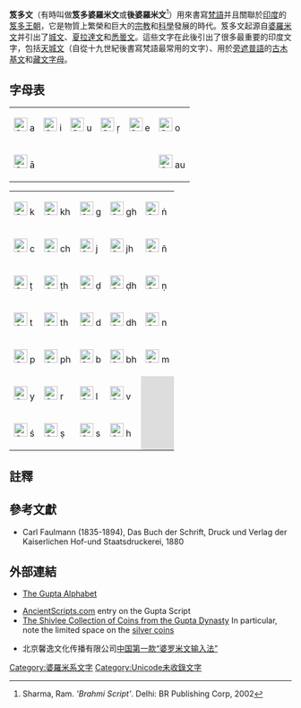 {{Infobox Writing system
 |name=笈多文
 |type=[[元音附標文字|元音附標文字]]
 |languages=[[梵語|梵語]]
 |time=約公元400年–?
 |fam1=[[原始迦南字母|原始迦南字母]]<sup>[a]</sup>
 |fam2=[[腓尼基字母|腓尼基字母]]<sup>[a]</sup>
 |fam3=[[亞蘭字母|亞蘭字母]]<sup>[a]</sup>
 |fam4=[[婆羅米文|婆羅米文]]
 |children=[[城文|城文]]<br />[[夏拉達文|夏拉達文]]<br />[[悉曇文字|悉曇文]]
 |footnotes=[a]對婆羅米文的閃米特起源沒有達成一致認可。
}}
'''笈多文'''（有時叫做'''笈多婆羅米文'''或'''後婆羅米文'''<ref name=sharma>Sharma, Ram. '' 'Brahmi Script' ''. Delhi: BR Publishing Corp, 2002</ref>）用來書寫[[梵語|梵語]]并且關聯於[[印度|印度]]的[[笈多王朝|笈多王朝]]，它是物質上繁榮和巨大的[[宗教|宗教]]和[[科學|科學]]發展的時代。笈多文起源自[[婆羅米文|婆羅米文]]并引出了[[城文|城文]]、[[夏拉達文|夏拉達文]]和[[悉曇文|悉曇文]]。這些文字在此後引出了很多最重要的印度文字，包括[[天城文|天城文]]（自從十九世紀後書寫梵語最常用的文字）、用於[[旁遮普語|旁遮普語]]的[[古木基文|古木基文]]和[[藏文字母|藏文字母]]。

== 字母表 ==

{| class="wikitable" style="font-family:Arial;" 
|-
| [[File:Gupta_allahabad_a.svg|24px]] a || [[File:Gupta_allahabad_i.svg|24px]] i || [[File:Gupta_allahabad_u.svg|24px]] u || [[File:Gupta_allahabad_ri.svg|24px]] ṛ || [[File:Gupta_allahabad_e.svg|24px]] e || [[File:Gupta_allahabad_o.svg|24px]] o 
|-
| [[File:Gupta_allahabad_aa.svg|24px]] ā ||  ||  ||  || || [[File:Gupta_allahabad_au.svg|24px]] au 
|}

{| class="wikitable" style="font-family:Arial;"
|-
| [[File:Gupta_allahabad_k.svg|24px]] k || [[File:Gupta_allahabad_kh.svg|24px]] kh || [[File:Gupta_allahabad_g.svg|24px]] g || [[File:Gupta_allahabad_gh.svg|24px]] gh || [[File:Gupta_allahabad_ng.svg|24px]] ṅ
|-
| [[File:Gupta_allahabad_c.svg|24px]] c || [[File:Gupta_allahabad_ch.svg|24px]] ch || [[File:Gupta_allahabad_j.svg|24px]] j || [[File:Gupta_ashoka_jh.svg|24px]] jh || [[File:Gupta_allahabad_ny.svg|24px]] ñ
|-
| [[File:Gupta_allahabad_tt.svg|24px]] ṭ || [[File:Gupta_allahabad_tth.svg|24px]] ṭh || [[File:Gupta_allahabad_dd.svg|24px]] ḍ || [[File:Gupta_allahabad_ddh.svg|24px]] ḍh || [[File:Gupta_allahabad_nn.svg|24px]] ṇ
|-
| [[File:Gupta_allahabad_t.svg|24px]] t || [[File:Gupta_allahabad_th.svg|24px]] th || [[File:Gupta_allahabad_d.svg|24px]] d || [[File:Gupta_allahabad_dh.svg|24px]] dh || [[File:Gupta_allahabad_n.svg|24px]] n
|-
| [[File:Gupta_allahabad_p.svg|24px]] p || [[File:Gupta_allahabad_ph.svg|24px]] ph || [[File:Gupta_allahabad_b.svg|24px]] b || [[File:Gupta_allahabad_bh.svg|24px]] bh || [[File:Gupta_allahabad_m.svg|24px]] m
|-
| [[File:Gupta_allahabad_y.svg|24px]] y || [[File:Gupta_allahabad_r.svg|24px]] r || [[File:Gupta_allahabad_l.svg|24px]] l || [[File:Gupta_allahabad_v.svg|24px]] v || style="background:#dddddd;"|
|-
| [[File:Gupta_allahabad_sh.svg|24px]] ś || [[File:Gupta_allahabad_ss.svg|24px]] ṣ || [[File:Gupta_allahabad_s.svg|24px]] s || [[File:Gupta_allahabad_h.svg|24px]] h || style="background:#dddddd;"|
|}

==註釋==
{{Reflist}}

==參考文獻==
{{refbegin}}
*Carl Faulmann (1835-1894), Das Buch der Schrift, Druck und Verlag der Kaiserlichen Hof-und Staatsdruckerei, 1880
{{refend}}

== 外部連結 ==
*{{es}} [http://www.proel.org/index.php?pagina=alfabetos/gupta The Gupta Alphabet]
*[http://www.ancientscripts.com/gupta.html AncientScripts.com] entry on the Gupta Script
*[https://web.archive.org/web/20100115030514/http://www.shivlee.com/theshivleecollection.html The Shivlee Collection of Coins from the Gupta Dynasty] In particular, note the limited space on the [https://web.archive.org/web/20100110033439/http://www.shivlee.com/kumaraguptai/k1silvercoins.html silver coins]

* 北京馨逸文化传播有限公司[http://manager.huafan.xin:9090/install/IME_POLUOMI_PC/1.0.0/BrahmiIME.exe 中国第一款“婆罗米文输入法”]

[[Category:婆羅米系文字|Category:婆羅米系文字]]
[[Category:Unicode未收錄文字|Category:Unicode未收錄文字]]